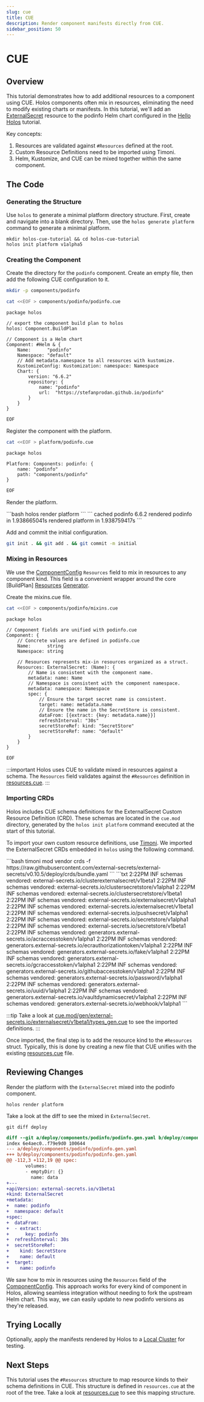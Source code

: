 ```yaml
---
slug: cue
title: CUE
description: Render component manifests directly from CUE.
sidebar_position: 50
---
```



# CUE

## Overview

This tutorial demonstrates how to add additional resources to a component using
CUE. Holos components often mix in resources, eliminating the need to modify
existing charts or manifests. In this tutorial, we'll add an [ExternalSecret]
resource to the podinfo Helm chart configured in the [Hello Holos] tutorial.

Key concepts:

1. Resources are validated against `#Resources` defined at the root.
2. Custom Resource Definitions need to be imported using Timoni.
3. Helm, Kustomize, and CUE can be mixed together within the same component.

## The Code

### Generating the Structure

Use `holos` to generate a minimal platform directory structure. First, create
and navigate into a blank directory. Then, use the `holos generate platform`
command to generate a minimal platform.

```shell
mkdir holos-cue-tutorial && cd holos-cue-tutorial
holos init platform v1alpha5
```

### Creating the Component

Create the directory for the `podinfo` component. Create an empty file, then add
the following CUE configuration to it.

```bash
mkdir -p components/podinfo
```
```bash
cat <<EOF > components/podinfo/podinfo.cue
```
```cue showLineNumbers
package holos

// export the component build plan to holos
holos: Component.BuildPlan

// Component is a Helm chart
Component: #Helm & {
	Name:      "podinfo"
	Namespace: "default"
	// Add metadata.namespace to all resources with kustomize.
	KustomizeConfig: Kustomization: namespace: Namespace
	Chart: {
		version: "6.6.2"
		repository: {
			name: "podinfo"
			url:  "https://stefanprodan.github.io/podinfo"
		}
	}
}
```
```bash
EOF
```

Register the component with the platform.

```bash
cat <<EOF > platform/podinfo.cue
```
```cue showLineNumbers
package holos

Platform: Components: podinfo: {
	name: "podinfo"
	path: "components/podinfo"
}
```
```bash
EOF
```

Render the platform.

<Tabs groupId="tutorial-hello-render-manifests">
  <TabItem value="command" label="Command">
```bash
holos render platform
```
  </TabItem>
  <TabItem value="output" label="Output">
```
cached podinfo 6.6.2
rendered podinfo in 1.938665041s
rendered platform in 1.938759417s
```
  </TabItem>
</Tabs>

Add and commit the initial configuration.

```bash
git init . && git add . && git commit -m initial
```

### Mixing in Resources

We use the [ComponentConfig] `Resources` field to mix in resources to any
component kind.  This field is a convenient wrapper around the core [BuildPlan]
[Resources] [Generator].

Create the mixins.cue file.

```bash
cat <<EOF > components/podinfo/mixins.cue
```
```cue showLineNumbers
package holos

// Component fields are unified with podinfo.cue
Component: {
	// Concrete values are defined in podinfo.cue
	Name:      string
	Namespace: string

	// Resources represents mix-in resources organized as a struct.
	Resources: ExternalSecret: (Name): {
		// Name is consistent with the component name.
		metadata: name: Name
		// Namespace is consistent with the component namespace.
		metadata: namespace: Namespace
		spec: {
			// Ensure the target secret name is consistent.
			target: name: metadata.name
			// Ensure the name in the SecretStore is consistent.
			dataFrom: [{extract: {key: metadata.name}}]
			refreshInterval: "30s"
			secretStoreRef: kind: "SecretStore"
			secretStoreRef: name: "default"
		}
	}
}
```
```bash
EOF
```

:::important
Holos uses CUE to validate mixed in resources against a schema.  The `Resources`
field validates against the `#Resources` definition in [resources.cue].
:::

### Importing CRDs

Holos includes CUE schema definitions for the ExternalSecret Custom Resource
Definition (CRD). These schemas are located in the `cue.mod` directory,
generated by the `holos init platform` command executed at the start of this
tutorial.

To import your own custom resource definitions, use [Timoni]. We imported the
ExternalSecret CRDs embedded in `holos` using the following command.

<Tabs groupId="35B1A1A1-D7DF-4D27-A575-28556E182096">
  <TabItem value="command" label="Command">
```bash
timoni mod vendor crds -f https://raw.githubusercontent.com/external-secrets/external-secrets/v0.10.5/deploy/crds/bundle.yaml
```
  </TabItem>
  <TabItem value="output" label="Output">
```txt
2:22PM INF schemas vendored: external-secrets.io/clusterexternalsecret/v1beta1
2:22PM INF schemas vendored: external-secrets.io/clustersecretstore/v1alpha1
2:22PM INF schemas vendored: external-secrets.io/clustersecretstore/v1beta1
2:22PM INF schemas vendored: external-secrets.io/externalsecret/v1alpha1
2:22PM INF schemas vendored: external-secrets.io/externalsecret/v1beta1
2:22PM INF schemas vendored: external-secrets.io/pushsecret/v1alpha1
2:22PM INF schemas vendored: external-secrets.io/secretstore/v1alpha1
2:22PM INF schemas vendored: external-secrets.io/secretstore/v1beta1
2:22PM INF schemas vendored: generators.external-secrets.io/acraccesstoken/v1alpha1
2:22PM INF schemas vendored: generators.external-secrets.io/ecrauthorizationtoken/v1alpha1
2:22PM INF schemas vendored: generators.external-secrets.io/fake/v1alpha1
2:22PM INF schemas vendored: generators.external-secrets.io/gcraccesstoken/v1alpha1
2:22PM INF schemas vendored: generators.external-secrets.io/githubaccesstoken/v1alpha1
2:22PM INF schemas vendored: generators.external-secrets.io/password/v1alpha1
2:22PM INF schemas vendored: generators.external-secrets.io/uuid/v1alpha1
2:22PM INF schemas vendored: generators.external-secrets.io/vaultdynamicsecret/v1alpha1
2:22PM INF schemas vendored: generators.external-secrets.io/webhook/v1alpha1
```
  </TabItem>
</Tabs>

:::tip
Take a look at
[cue.mod/gen/external-secrets.io/externalsecret/v1beta1/types_gen.cue] to see
the imported definitions.
:::

Once imported, the final step is to add the resource kind to the `#Resources`
struct. Typically, this is done by creating a new file that CUE unifies with the
existing [resources.cue] file.

## Reviewing Changes

Render the platform with the `ExternalSecret` mixed into the podinfo component.

```shell
holos render platform
```

Take a look at the diff to see the mixed in `ExternalSecret`.

```shell
git diff deploy
```

```diff
diff --git a/deploy/components/podinfo/podinfo.gen.yaml b/deploy/components/podinfo/podinfo.gen.yaml
index 6e4aec0..f79e9d0 100644
--- a/deploy/components/podinfo/podinfo.gen.yaml
+++ b/deploy/components/podinfo/podinfo.gen.yaml
@@ -112,3 +112,19 @@ spec:
       volumes:
       - emptyDir: {}
         name: data
+---
+apiVersion: external-secrets.io/v1beta1
+kind: ExternalSecret
+metadata:
+  name: podinfo
+  namespace: default
+spec:
+  dataFrom:
+  - extract:
+      key: podinfo
+  refreshInterval: 30s
+  secretStoreRef:
+    kind: SecretStore
+    name: default
+  target:
+    name: podinfo
```

We saw how to mix in resources using the `Resources` field of the
[ComponentConfig]. This approach works for every kind of component in Holos,
allowing seamless integration without needing to fork the upstream Helm chart.
This way, we can easily update to new podinfo versions as they're released.

## Trying Locally

Optionally, apply the manifests rendered by Holos to a [Local Cluster] for
testing.

## Next Steps

This tutorial uses the `#Resources` structure to map resource kinds to their
schema definitions in CUE. This structure is defined in `resources.cue` at the
root of the tree. Take a look at [resources.cue] to see this mapping structure.

[Local Cluster]: ../topics/local-cluster.mdx
[ExternalSecret]: https://external-secrets.io/latest/api/externalsecret/
[Artifact]: ../api/core.md#Artifact
[Resources]: ../api/core.md#Resources
[Generator]: ../api/core.md#Generator
[Hello Holos]: ./hello-holos.mdx
[cue.mod/gen/external-secrets.io/externalsecret/v1beta1/types_gen.cue]: https://github.com/holos-run/holos/blob/main/internal/generate/platforms/cue.mod/gen/external-secrets.io/externalsecret/v1beta1/types_gen.cue#L13
[ComponentConfig]: ../api/author.md#ComponentConfig
[timoni]: https://timoni.sh/install/
[resources.cue]: https://github.com/holos-run/holos/blob/main/internal/generate/platforms/v1alpha5/resources.cue#L33
